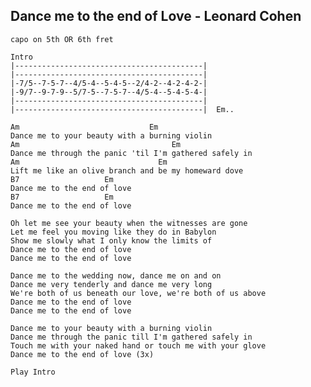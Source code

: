 ## Dance me to the end of Love - Leonard Cohen
```{}
capo on 5th OR 6th fret

Intro
|------------------------------------------|
|------------------------------------------|
|-7/5--7-5-7--4/5-4--5-4-5--2/4-2--4-2-4-2-|
|-9/7--9-7-9--5/7-5--7-5-7--4/5-4--5-4-5-4-|
|------------------------------------------|
|------------------------------------------|  Em..

Am                             Em
Dance me to your beauty with a burning violin
Am                                  Em
Dance me through the panic 'til I'm gathered safely in
Am                               Em
Lift me like an olive branch and be my homeward dove
B7                   Em
Dance me to the end of love
B7                   Em
Dance me to the end of love

Oh let me see your beauty when the witnesses are gone 
Let me feel you moving like they do in Babylon 
Show me slowly what I only know the limits of 
Dance me to the end of love 
Dance me to the end of love 

Dance me to the wedding now, dance me on and on 
Dance me very tenderly and dance me very long 
We're both of us beneath our love, we're both of us above 
Dance me to the end of love 
Dance me to the end of love

Dance me to your beauty with a burning violin 
Dance me through the panic till I'm gathered safely in 
Touch me with your naked hand or touch me with your glove 
Dance me to the end of love (3x)

Play Intro

```
